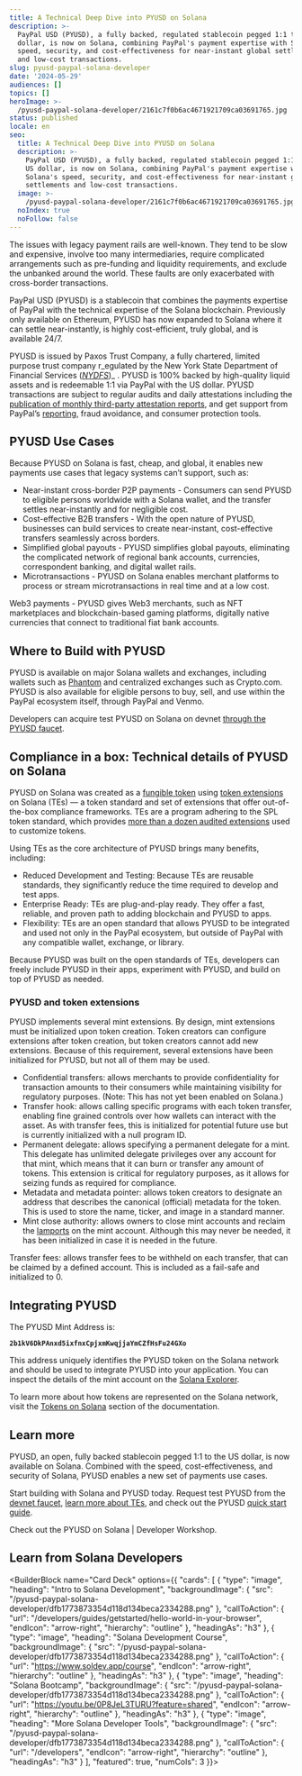 ```yaml
---
title: A Technical Deep Dive into PYUSD on Solana
description: >-
  PayPal USD (PYUSD), a fully backed, regulated stablecoin pegged 1:1 to the US
  dollar, is now on Solana, combining PayPal's payment expertise with Solana's
  speed, security, and cost-effectiveness for near-instant global settlements
  and low-cost transactions.
slug: pyusd-paypal-solana-developer
date: '2024-05-29'
audiences: []
topics: []
heroImage: >-
  /pyusd-paypal-solana-developer/2161c7f0b6ac4671921709ca03691765.jpg
status: published
locale: en
seo:
  title: A Technical Deep Dive into PYUSD on Solana
  description: >-
    PayPal USD (PYUSD), a fully backed, regulated stablecoin pegged 1:1 to the
    US dollar, is now on Solana, combining PayPal's payment expertise with
    Solana's speed, security, and cost-effectiveness for near-instant global
    settlements and low-cost transactions.
  image: >-
    /pyusd-paypal-solana-developer/2161c7f0b6ac4671921709ca03691765.jpg
  noIndex: true
  noFollow: false
---
```


The issues with legacy payment rails are well-known. They tend to be slow and expensive, involve too many intermediaries, require complicated arrangements such as pre-funding and liquidity requirements, and exclude the unbanked around the world. These faults are only exacerbated with cross-border transactions. 

PayPal USD (PYUSD) is a stablecoin that combines the payments expertise of PayPal with the technical expertise of the Solana blockchain. Previously only available on Ethereum, PYUSD has now expanded to Solana where it can settle near-instantly, is highly cost-efficient, truly global, and is available 24/7.

PYUSD is issued by Paxos Trust Company, a fully chartered, limited purpose trust company r_egulated by the New York State Department of Financial Services (_[_NYDFS_](https://www.dfs.ny.gov/)_)_ . PYUSD is 100% backed by high-quality liquid assets and is redeemable 1:1 via PayPal with the US dollar. PYUSD transactions are subject to regular audits and daily attestations including the [publication of monthly third-party attestation reports](https://paxos.com/pyusd-transparency/), and get support from PayPal’s [reporting](https://www.worldbank.org/en/news/press-release/2023/12/18/remittance-flows-grow-2023-slower-pace-migration-development-brief), fraud avoidance, and consumer protection tools.

## PYUSD Use Cases 

Because PYUSD on Solana is fast, cheap, and global, it enables new payments use cases that legacy systems can’t support, such as:

-   Near-instant cross-border P2P payments - Consumers can send PYUSD to eligible persons worldwide with a Solana wallet, and the transfer settles near-instantly and for negligible cost. 
-   Cost-effective B2B transfers - With the open nature of PYUSD, businesses can build services to create near-instant, cost-effective transfers seamlessly across borders.
-   Simplified global payouts - PYUSD simplifies global payouts, eliminating the complicated network of regional bank accounts, currencies, correspondent banking, and digital wallet rails.
-   Microtransactions - PYUSD on Solana enables merchant platforms to process or stream microtransactions in real time and at a low cost. 

Web3 payments - PYUSD gives Web3 merchants, such as NFT marketplaces and blockchain-based gaming platforms, digitally native currencies that connect to traditional fiat bank accounts.

## Where to Build with PYUSD

PYUSD is available on major Solana wallets and exchanges, including wallets such as [Phantom](https://phantom.app/) and centralized exchanges such as Crypto.com. PYUSD is also available for eligible persons to buy, sell, and use within the PayPal ecosystem itself, through PayPal and Venmo. 

Developers can acquire test PYUSD on Solana on devnet [through the PYUSD faucet](https://faucet.paxos.com/).

## Compliance in a box: Technical details of PYUSD on Solana

PYUSD on Solana was created as a [fungible token](https://solana.com/docs/core/tokens) using [token extensions](https://solana.com/solutions/token-extensions) on Solana (TEs) — a token standard and set of extensions that offer out-of-the-box compliance frameworks. TEs are a program adhering to the SPL token standard, which provides [more than a dozen audited extensions](https://spl.solana.com/token-2022/extensions#extensions) used to customize tokens. 

Using TEs as the core architecture of PYUSD brings many benefits, including: 

-   Reduced Development and Testing: Because TEs are reusable standards, they significantly reduce the time required to develop and test apps.
-   Enterprise Ready: TEs are plug-and-play ready. They offer a fast, reliable, and proven path to adding blockchain and PYUSD to apps.
-   Flexibility: TEs are an open standard that allows PYUSD to be integrated and used not only in the PayPal ecosystem, but outside of PayPal with any compatible wallet, exchange, or library.

Because PYUSD was built on the open standards of TEs, developers can freely include PYUSD in their apps, experiment with PYUSD, and build on top of PYUSD as needed.

### PYUSD and token extensions

PYUSD implements several mint extensions. By design, mint extensions must be initialized upon token creation. Token creators can configure extensions after token creation, but token creators cannot add new extensions. Because of this requirement, several extensions have been initialized for PYUSD, but not all of them may be used.

-   Confidential transfers: allows merchants to provide confidentiality for transaction amounts to their consumers while maintaining visibility for regulatory purposes. (Note: This has not yet been enabled on Solana.)
-   Transfer hook: allows calling specific programs with each token transfer, enabling fine grained controls over how wallets can interact with the asset. As with transfer fees, this is initialized for potential future use but is currently initialized with a null program ID.
-   Permanent delegate: allows specifying a permanent delegate for a mint. This delegate has unlimited delegate privileges over any account for that mint, which means that it can burn or transfer any amount of tokens. This extension is critical for regulatory purposes, as it allows for seizing funds as required for compliance.
-   Metadata and metadata pointer: allows token creators to designate an address that describes the canonical (official) metadata for the token. This is used to store the name, ticker, and image in a standard manner.
-   Mint close authority: allows owners to close mint accounts and reclaim the [lamports](https://docs.solana.com/terminology#lamport) on the mint account. Although this may never be needed, it has been initialized in case it is needed in the future.

Transfer fees: allows transfer fees to be withheld on each transfer, that can be claimed by a defined account. This is included as a fail-safe and initialized to 0.

<h2><strong>Integrating PYUSD</strong></h2><p>The PYUSD Mint Address is:</p><p><code><strong>2b1kV6DkPAnxd5ixfnxCpjxmKwqjjaYmCZfHsFu24GXo</strong></code></p><p>This address uniquely identifies the PYUSD token on the Solana network and should be used to integrate PYUSD into your application. You can inspect the details of the mint account on the <a href="https://explorer.solana.com/address/2b1kV6DkPAnxd5ixfnxCpjxmKwqjjaYmCZfHsFu24GXo" rel="noopener noreferrer" target="_blank">Solana Explorer</a>.</p><p>To learn more about how tokens are represented on the Solana network, visit the <a href="https://solana.com/docs/core/tokens" rel="noopener noreferrer" target="_blank">Tokens on Solana</a> section of the documentation.</p>

## Learn more

PYUSD, an open, fully backed stablecoin pegged 1:1 to the US dollar, is now available on Solana. Combined with the speed, cost-effectiveness, and security of Solana, PYUSD enables a new set of payments use cases. 

Start building with Solana and PYUSD today. Request test PYUSD from the [devnet faucet](https://faucet.paxos.com/), [learn more about TEs](https://solana.com/solutions/token-extensions), and check out the PYUSD [quick start guide](https://developer.paypal.com/community/blog/pyusd-quick-start-guide).

Check out the PYUSD on Solana | Developer Workshop.


<YouTube videoId="Uc9zvaerY_o" />



## Learn from Solana Developers


<BuilderBlock name="Card Deck" options={{
  "cards": [
    {
      "type": "image",
      "heading": "Intro to Solana Development",
      "backgroundImage": {
        "src": "/pyusd-paypal-solana-developer/dfb1773873354d118d134beca2334288.png"
      },
      "callToAction": {
        "url": "/developers/guides/getstarted/hello-world-in-your-browser",
        "endIcon": "arrow-right",
        "hierarchy": "outline"
      },
      "headingAs": "h3"
    },
    {
      "type": "image",
      "heading": "Solana Development Course",
      "backgroundImage": {
        "src": "/pyusd-paypal-solana-developer/dfb1773873354d118d134beca2334288.png"
      },
      "callToAction": {
        "url": "https://www.soldev.app/course",
        "endIcon": "arrow-right",
        "hierarchy": "outline"
      },
      "headingAs": "h3"
    },
    {
      "type": "image",
      "heading": "Solana Bootcamp",
      "backgroundImage": {
        "src": "/pyusd-paypal-solana-developer/dfb1773873354d118d134beca2334288.png"
      },
      "callToAction": {
        "url": "https://youtu.be/0P8JeL3TURU?feature=shared",
        "endIcon": "arrow-right",
        "hierarchy": "outline"
      },
      "headingAs": "h3"
    },
    {
      "type": "image",
      "heading": "More Solana Developer Tools",
      "backgroundImage": {
        "src": "/pyusd-paypal-solana-developer/dfb1773873354d118d134beca2334288.png"
      },
      "callToAction": {
        "url": "/developers",
        "endIcon": "arrow-right",
        "hierarchy": "outline"
      },
      "headingAs": "h3"
    }
  ],
  "featured": true,
  "numCols": 3
}}>

</BuilderBlock>
